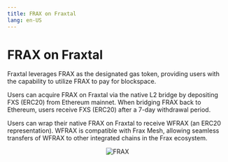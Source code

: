 ```yaml
---
title: FRAX on Fraxtal
lang: en-US
---
```


# FRAX on Fraxtal

Fraxtal leverages FRAX as the designated gas token, providing users with the capability to utilize FRAX to pay for blockspace.

Users can acquire FRAX on Fraxtal via the native L2 bridge by depositing FXS (ERC20) from Ethereum mainnet. When bridging FRAX back to Ethereum, users receive FXS (ERC20) after a 7-day withdrawal period.

Users can wrap their native FRAX on Fraxtal to receive WFRAX (an ERC20 representation). WFRAX is compatible with Frax Mesh, allowing seamless transfers of WFRAX to other integrated chains in the Frax ecosystem.

<p align="center">
  <Image
  src="/images/fraxtal-Gas.png"
  alt="FRAX"
  width={600}
  height={600}
  style={{ paddingTop: 50 }}
/>
</p>

